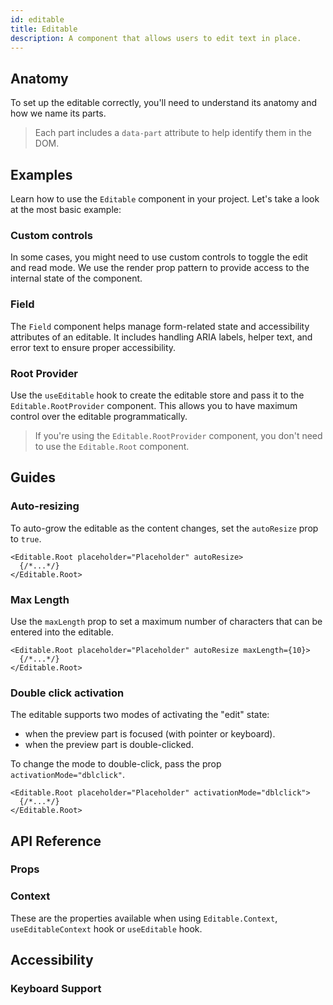 ```yaml
---
id: editable
title: Editable
description: A component that allows users to edit text in place.
---
```


<ComponentPreview id="Editable" />

## Anatomy

To set up the editable correctly, you'll need to understand its anatomy and how we name its parts.

> Each part includes a `data-part` attribute to help identify them in the DOM.

<Anatomy id="editable" />

## Examples

Learn how to use the `Editable` component in your project. Let's take a look at the most basic example:

<Example id="basic" />

### Custom controls

In some cases, you might need to use custom controls to toggle the edit and read mode. We use the render prop pattern to
provide access to the internal state of the component.

<Example id="custom-controls" />

### Field

The `Field` component helps manage form-related state and accessibility attributes of an editable. It includes handling
ARIA labels, helper text, and error text to ensure proper accessibility.

<Example id="with-field" />

### Root Provider

Use the `useEditable` hook to create the editable store and pass it to the `Editable.RootProvider` component. This
allows you to have maximum control over the editable programmatically.

<Example id="root-provider" />

> If you're using the `Editable.RootProvider` component, you don't need to use the `Editable.Root` component.

## Guides

### Auto-resizing

To auto-grow the editable as the content changes, set the `autoResize` prop to `true`.

```tsx
<Editable.Root placeholder="Placeholder" autoResize>
  {/*...*/}
</Editable.Root>
```

### Max Length

Use the `maxLength` prop to set a maximum number of characters that can be entered into the editable.

```tsx
<Editable.Root placeholder="Placeholder" autoResize maxLength={10}>
  {/*...*/}
</Editable.Root>
```

### Double click activation

The editable supports two modes of activating the "edit" state:

- when the preview part is focused (with pointer or keyboard).
- when the preview part is double-clicked.

To change the mode to double-click, pass the prop `activationMode="dblclick"`.

```tsx
<Editable.Root placeholder="Placeholder" activationMode="dblclick">
  {/*...*/}
</Editable.Root>
```

## API Reference

### Props

<ComponentTypes id="editable" />

### Context

These are the properties available when using `Editable.Context`, `useEditableContext` hook or `useEditable` hook.

<ContextType id="editable" />

## Accessibility

### Keyboard Support

<KeyBindingsTable id="editable" />

